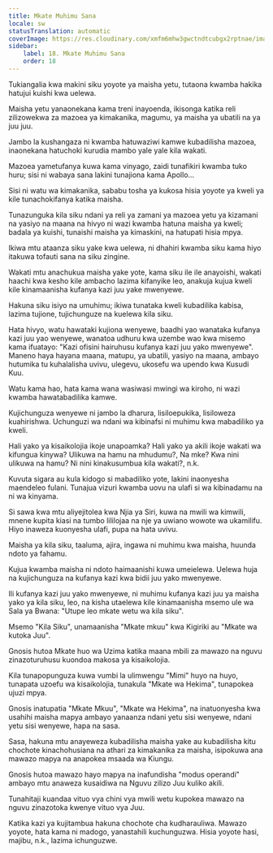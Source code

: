 ```yaml
---
title: Mkate Muhimu Sana
locale: sw
statusTranslation: automatic
coverImage: https://res.cloudinary.com/xmfm6mhw3gwctndtcubgx2rptnae/image/upload/v1740468922/small_cover_tratado_de_psicologia_revolucionaria_a4c0dca4e0.webp
sidebar:
    label: 18. Mkate Muhimu Sana
    order: 18
---
```

Tukiangalia kwa makini siku yoyote ya maisha yetu, tutaona kwamba hakika hatujui kuishi kwa uelewa.

Maisha yetu yanaonekana kama treni inayoenda, ikisonga katika reli zilizowekwa za mazoea ya kimakanika, magumu, ya maisha ya ubatili na ya juu juu.

Jambo la kushangaza ni kwamba hatuwaziwi kamwe kubadilisha mazoea, inaonekana hatuchoki kurudia mambo yale yale kila wakati.

Mazoea yametufanya kuwa kama vinyago, zaidi tunafikiri kwamba tuko huru; sisi ni wabaya sana lakini tunajiona kama Apollo...

Sisi ni watu wa kimakanika, sababu tosha ya kukosa hisia yoyote ya kweli ya kile tunachokifanya katika maisha.

Tunazunguka kila siku ndani ya reli ya zamani ya mazoea yetu ya kizamani na yasiyo na maana na hivyo ni wazi kwamba hatuna maisha ya kweli; badala ya kuishi, tunaishi maisha ya kimaskini, na hatupati hisia mpya.

Ikiwa mtu ataanza siku yake kwa uelewa, ni dhahiri kwamba siku kama hiyo itakuwa tofauti sana na siku zingine.

Wakati mtu anachukua maisha yake yote, kama siku ile ile anayoishi, wakati haachi kwa kesho kile ambacho lazima kifanyike leo, anakuja kujua kweli kile kinamaanisha kufanya kazi juu yake mwenyewe.

Hakuna siku isiyo na umuhimu; ikiwa tunataka kweli kubadilika kabisa, lazima tujione, tujichunguze na kuelewa kila siku.

Hata hivyo, watu hawataki kujiona wenyewe, baadhi yao wanataka kufanya kazi juu yao wenyewe, wanatoa udhuru kwa uzembe wao kwa misemo kama ifuatayo: "Kazi ofisini hairuhusu kufanya kazi juu yako mwenyewe". Maneno haya hayana maana, matupu, ya ubatili, yasiyo na maana, ambayo hutumika tu kuhalalisha uvivu, ulegevu, ukosefu wa upendo kwa Kusudi Kuu.

Watu kama hao, hata kama wana wasiwasi mwingi wa kiroho, ni wazi kwamba hawatabadilika kamwe.

Kujichunguza wenyewe ni jambo la dharura, lisiloepukika, lisiloweza kuahirishwa. Uchunguzi wa ndani wa kibinafsi ni muhimu kwa mabadiliko ya kweli.

Hali yako ya kisaikolojia ikoje unapoamka? Hali yako ya akili ikoje wakati wa kifungua kinywa? Ulikuwa na hamu na mhudumu?, Na mke? Kwa nini ulikuwa na hamu? Ni nini kinakusumbua kila wakati?, n.k.

Kuvuta sigara au kula kidogo si mabadiliko yote, lakini inaonyesha maendeleo fulani. Tunajua vizuri kwamba uovu na ulafi si wa kibinadamu na ni wa kinyama.

Si sawa kwa mtu aliyejitolea kwa Njia ya Siri, kuwa na mwili wa kimwili, mnene kupita kiasi na tumbo lililojaa na nje ya uwiano wowote wa ukamilifu. Hiyo inaweza kuonyesha ulafi, pupa na hata uvivu.

Maisha ya kila siku, taaluma, ajira, ingawa ni muhimu kwa maisha, huunda ndoto ya fahamu.

Kujua kwamba maisha ni ndoto haimaanishi kuwa umeielewa. Uelewa huja na kujichunguza na kufanya kazi kwa bidii juu yako mwenyewe.

Ili kufanya kazi juu yako mwenyewe, ni muhimu kufanya kazi juu ya maisha yako ya kila siku, leo, na kisha utaelewa kile kinamaanisha msemo ule wa Sala ya Bwana: "Utupe leo mkate wetu wa kila siku".

Msemo "Kila Siku", unamaanisha "Mkate mkuu" kwa Kigiriki au "Mkate wa kutoka Juu".

Gnosis hutoa Mkate huo wa Uzima katika maana mbili za mawazo na nguvu zinazoturuhusu kuondoa makosa ya kisaikolojia.

Kila tunapopunguza kuwa vumbi la ulimwengu "Mimi" huyo na huyo, tunapata uzoefu wa kisaikolojia, tunakula "Mkate wa Hekima", tunapokea ujuzi mpya.

Gnosis inatupatia "Mkate Mkuu", "Mkate wa Hekima", na inatuonyesha kwa usahihi maisha mapya ambayo yanaanza ndani yetu sisi wenyewe, ndani yetu sisi wenyewe, hapa na sasa.

Sasa, hakuna mtu anayeweza kubadilisha maisha yake au kubadilisha kitu chochote kinachohusiana na athari za kimakanika za maisha, isipokuwa ana mawazo mapya na anapokea msaada wa Kiungu.

Gnosis hutoa mawazo hayo mapya na inafundisha "modus operandi" ambayo mtu anaweza kusaidiwa na Nguvu zilizo Juu kuliko akili.

Tunahitaji kuandaa vituo vya chini vya mwili wetu kupokea mawazo na nguvu zinazotoka kwenye vituo vya Juu.

Katika kazi ya kujitambua hakuna chochote cha kudharauliwa. Mawazo yoyote, hata kama ni madogo, yanastahili kuchunguzwa. Hisia yoyote hasi, majibu, n.k., lazima ichunguzwe.

